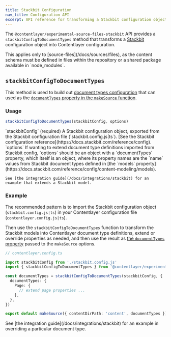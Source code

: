 ```yaml
---
title: Stackbit Configuration
nav_title: Configuration API
excerpt: API reference for transforming a Stackbit configuration object into Contentlayer config for source-files.
---
```


The `@contentlayer/experimental-source-files-stackbit` API provides a `stackbitConfigToDocumentTypes` method that transforms a [Stackbit](https://www.stackbit.com/) configuration object into Contentlayer configuration.

<Callout>
  This applies only to [source-files](/docs/sources/files), as the content schema must be defined in files within the
  repository or a shared package available in `node_modules`.
</Callout>

## `stackbitConfigToDocumentTypes`

This method is used to build out [document types configuration](/docs/reference/source-files/define-document-type) that can used as the [`documentTypes` property in the `makeSource` function](/docs/reference/source-files/make-source#documenttypes).

### Usage

```ts
stackbitConfigToDocumentTypes(stackbitConfig, options)
```

<OptionsTable>
  <OptionTitle>`stackbitConfig` (required)</OptionTitle>
  <OptionDescription>
    A Stackbit configuration object, exported from the Stackbit configuration file (`stackbit.config.js|ts`). [See the
    Stackbit configuration reference](https://docs.stackbit.com/reference/config).
  </OptionDescription>
  <OptionTitle>`options`</OptionTitle>
  <OptionDescription>
    If wanting to extend document type definitions imported from Stackbit config, `options` should be an object with a
    `documentTypes` property, which itself is an object, where its property names are the `name` values from Stackbit
    document types defined in [the `models`
    property](https://docs.stackbit.com/reference/config/content-modeling/models).

    See [the integration guide](/docs/integrations/stackbit) for an example that extends a Stackbit model.

  </OptionDescription>
</OptionsTable>

### Example

The recommended pattern is to import the Stackbit configuration object (`stackbit.config.js|ts`) in your Contentlayer configuration file (`contentlayer.config.js|ts`).

Then use the `stackbitConfigToDocumentTypes` function to transform the Stackbit models into Contentlayer document type definitions, extend or override properties as needed, and then use the result as [the `documentTypes` property](/docs/reference/source-files/make-source#documenttypes) passed to the `makeSource` options.

```ts
// contentlayer.config.ts

import stackbitConfig from './stackbit.config.js'
import { stackbitConfigToDocumentTypes } from '@contentlayer/experimental-source-files-stackbit'

const documentTypes = stackbitConfigToDocumentTypes(stackbitConfig, {
  documentTypes: {
    Page: {
      // extend page properties ...
    },
  },
})

export default makeSource({ contentDirPath: 'content', documentTypes })
```

<Callout>
  See [the integration guide](/docs/integrations/stackbit) for an example in overriding a particular document type.
</Callout>
